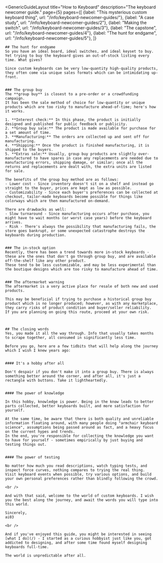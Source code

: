 ---
---


<GenericGuideLayout 
	title="How to Keyboard"
  description="The keyboard newcomer guide."
  page={5}
  pages={[
    {label: "This mysterious custom keyboard thing", url: "/info/keyboard-newcomer-guides/"},
    {label: "A case study", url: "/info/keyboard-newcomer-guides/2"},
    {label: "Making the switch", url: "/info/keyboard-newcomer-guides/3"},
    {label: "The capstone", url: "/info/keyboard-newcomer-guides/4"},
    {label: "The hunt for endgame", url: "/info/keyboard-newcomer-guides/5"},
  ]}
>

  <AltMarkdownRenderer>
    
    ## The hunt for endgame
    So you have an ideal board, ideal switches, and ideal keyset to buy.  
    Yet trying to buy the keyboard gives an out-of-stock listing every time. What gives?

    Since custom keyboards can be very low-quantity high-quality products, they often come via unique sales formats which can be intimidating up-front.


    ### The group buy
    The **group buy** is closest to a pre-order or a crowdfunding campaign.  
    It has been the sale method of choice for low-quantity or unique products which are too risky to manufacture ahead-of-time; here's how it works.  

    1. **Interest check:** In this phase, the product is initially designed and published for public feedback or publicity. 
    2. **Group buy sale:** The product is made available for purchase for a set amount of time.
    3. **Manufacturing:** The orders are collected up and sent off for manufacturing.
    4. **Shipping:** Once the product is finished manufacturing, it is shipped to the buyers.
    5. **Extras sale:** Usually, group buy products are slightly over-manufactured to have spares in case any replacements are needed due to manufacturing errors, shipping damage, or similar; once all the returns and replacements are dealt with, the extra units are listed for sale.  
    
    The benefits of the group buy method are as follows:
    - Lower cost - Since inventory doesn't sit on a shelf and instead go straight to the buyer, prices are kept as low as possible.
    - Customizability - Since each buyer's preferences can be collected at checkout, tailor-made keyboards become possible for things like colorways which are then manufactured on-demand.
    
    There are drawbacks as well:
    - Slow turnaround - Since manufacturing occurs after purchase, you might have to wait months (or worst case years) before the keyboard arrives.
    - Risk - There's always the possibility that manufacturing fails, the store goes bankrupt, or some unexpected catastrophe destroys the keyboards during production.


    ### The in-stock option
    Recently, there has been a trend towards more in-stock keyboards - these are the ones that don't go through group buy, and are available off-the-shelf like any other product.  
    These tend to be less customizable, and may be less experimental than the boutique designs which are too risky to manufacture ahead of time.
    

    ### The aftermarket warning
    The aftermarket is a very active place for resale of both new and used products.

    This may be beneficial if trying to purchase a historical group buy product which is no longer produced; however, as with any marketplace, they carry risks of product condition and buyer/seller reliability.  
    If you are planning on going this route, proceed at your own risk.  

    

    ## The closing words
    Yes, you made it all the way through. Info that usually takes months to scrape together, all consumed in significantly less time.

    Before you go, here are a few tidbits that will help along the journey which I wish I knew years ago:


    #### It's a hobby after all

    Don't despair if you don't make it into a group buy. There is always something better around the corner, and after all, it's just a rectangle with buttons. Take it lightheartedly.  

    
    #### The power of knowledge

    In this hobby, knowledge is power. Being in the know leads to better parts collected, better keyboards built, and more satisfaction for yourself.  

    At the same time, be aware that there is both quality and unreliable information floating around, with many people doing "armchair keyboard science", assumptions being passed around as fact, and a heavy focus on the current hypes and trends.  
    In the end, you're responsible for collecting the knowledge you want to have for yourself - sometimes empirically by just buying and testing things out.  

    
    #### The power of testing

    No matter how much you read descriptions, watch typing tests, and inspect force curves, nothing compares to trying the real thing.  
    Visit keyboard events when possible, try various options, and build your own personal preferences rather than blindly following the crowd.

    <br />

    And with that said, welcome to the world of custom keyboards. I wish you the best along the journey, and await the words you will type into this world.  
    
    Sincerely,  
    ai03  

    <br />

    And if you've enjoyed this guide, you might be interested in seeing [what I do](/) - I started as a curious hobbyist just like you, got addicted to designing, and after some time found myself designing keyboards full-time.  

    The world is unpredictable after all.
    
    
  </AltMarkdownRenderer>
			
</GenericGuideLayout>


